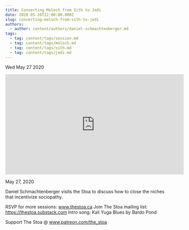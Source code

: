 ```yaml
---
title: Converting Moloch from Sith to Jedi
date: 2020-05-26T22:00:00.000Z
slug: converting-moloch-from-sith-to-jedi
authors:
  - author: content/authors/daniel-schmachtenberger.md
tags:
  - tag: content/tags/session.md
  - tag: content/tags/moloch.md
  - tag: content/tags/sith.md
  - tag: content/tags/jedi.md
---
```






Wed May 27 2020

<iframe width="560" height="315" src="https://www.youtube.com/embed/hKvVdGNzCQk" title="Converting Moloch from Sith to Jedi w/ Daniel Schmachtenberger" frameborder="0" allow="accelerometer; autoplay; clipboard-write; encrypted-media; gyroscope; picture-in-picture" allowfullscreen ></iframe>

May 27, 2020

Daniel Schmachtenberger visits the Stoa to discuss how to close the niches that incentivize sociopathy.

RSVP for more sessions: www.thestoa.ca
Join The Stoa mailing list: https://thestoa.substack.com
Intro song: Kali Yuga Blues by Bardo Pond

Support The Stoa @ www.patreon.com/the_stoa


